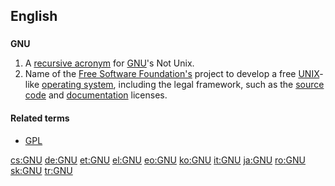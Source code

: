 {{see|gnu}}
{{wikipedia|GNU General Public License}}

==English==

==={{initialism}}===
'''GNU'''
# A [[recursive acronym]] for [[w:GNU|GNU]]'s Not Unix.
# Name of the [[w:Free Software Foundation|Free Software Foundation's]] project to develop a free [[UNIX]]-like [[operating system]], including the legal framework, such as the [[source code]] and [[documentation]] licenses.

====Related terms====
* [[GPL]]

[[cs:GNU]]
[[de:GNU]]
[[et:GNU]]
[[el:GNU]]
[[eo:GNU]]
[[ko:GNU]]
[[it:GNU]]
[[ja:GNU]]
[[ro:GNU]]
[[sk:GNU]]
[[tr:GNU]]